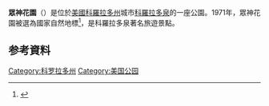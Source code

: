 '''眾神花園'''（{{lang-en|Garden of the Gods}}）是位於[[美國|美國]][[科羅拉多州|科羅拉多州]]城市[[科羅拉多泉|科羅拉多泉]]的一座公園。1971年，眾神花園被選為國家自然地標<ref name=nnl>{{cite web|title=National Natural Landmark|url=http://www.nature.nps.gov/nnl/site.cfm?Site=GAGO-CO|publisher=National Park Service|accessdate=11 December 2012|archive-date=2016-06-08|archive-url=https://web.archive.org/web/20160608215508/http://www.nature.nps.gov/nnl/site.cfm?Site=GAGO-CO|dead-url=yes}}</ref>，是科羅拉多泉著名旅遊景點。

== 参考資料 ==
{{Reflist}}

[[Category:科罗拉多州|Category:科罗拉多州]]
[[Category:美国公园|Category:美国公园]]